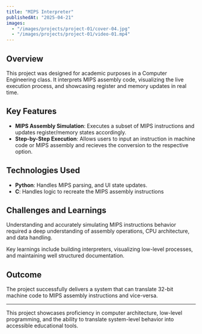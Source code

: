 ```yaml
---
title: "MIPS Interpreter"
publishedAt: "2025-04-21"
images:
  - "/images/projects/project-01/cover-04.jpg"
  - "/images/projects/project-01/video-01.mp4"
---
```


## Overview

This project was designed for academic purposes in a Computer Engineering class. It interprets MIPS assembly code, visualizing the live execution process, and showcasing register and memory updates in real time.

## Key Features

- **MIPS Assembly Simulation**: Executes a subset of MIPS instructions and updates register/memory states accordingly.
- **Step-by-Step Execution**: Allows users to input an instruction in machine code or MIPS assembly and recieves the conversion to the respective option.

## Technologies Used

- **Python**: Handles MIPS parsing, and UI state updates.
- **C**: Handles logic to recreate the MIPS assembly instructions

## Challenges and Learnings

Understanding and accurately simulating MIPS instructions behavior required a deep understanding of assembly operations, CPU architecture, and data handling.

Key learnings include building interpreters, visualizing low-level processes, and maintaining well structured documentation.

## Outcome

The project successfully delivers a system that can translate 32-bit machine code to MIPS assembly instructions and vice-versa.

---

This project showcases proficiency in computer architecture, low-level programming, and the ability to translate system-level behavior into accessible educational tools.